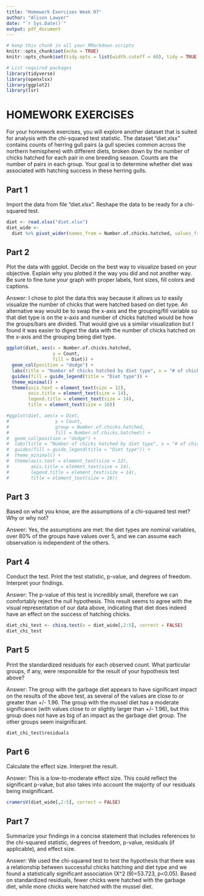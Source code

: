 ```yaml
---
title: "Homework Exercises Week 07"
author: "Alison Lawyer"
date: "`r Sys.Date()`"
output: pdf_document
---
```


```r
# keep this chunk in all your RMarkdown scripts
knitr::opts_chunk$set(echo = TRUE)
knitr::opts_chunk$set(tidy.opts = list(width.cutoff = 60), tidy = TRUE)
```

```r
# List required packages
library(tidyverse)
library(openxlsx)
library(ggplot2)
library(lsr)
```



# HOMEWORK EXERCISES

For your homework exercises, you will explore another dataset that is suited for analysis with the chi-squared test statistic. The dataset "diet.xlsx" contains counts of herring gull pairs (a gull species common across the northern hemisphere) with different diets, broken down by the number of chicks hatched for each pair in one breeding season. Counts are the number of pairs in each group. Your goal is to determine whether diet was associated with hatching success in these herring gulls. 


## Part 1

Import the data from file "diet.xlsx". 
Reshape the data to be ready for a chi-squared test. 

```r
diet <- read.xlsx("diet.xlsx")
diet_wide <- 
  diet %>% pivot_wider(names_from = Number.of.chicks.hatched, values_from = Count)

```


## Part 2

Plot the data with ggplot. Decide on the best way to visualize based on your objective. 
Explain why you plotted it the way you did and not another way. 
Be sure to fine tune your graph with proper labels, font sizes, fill colors and captions. 

Answer: I chose to plot the data this way because it allows us to easily visualize the number of chicks that were hatched based on diet type. An alternative way would be to swap the x-axis and the grouping/fill variable so that diet type is on the x-axis and number of chicks hatched would be how the groups/bars are divided. That would give us a similar visualization but I found it was easier to digest the data with the number of chicks hatched on the x-axis and the grouping being diet type. 

```r
ggplot(diet, aes(x = Number.of.chicks.hatched, 
                 y = Count, 
                 fill = Diet)) +
  geom_col(position = "dodge") +
  labs(title = "Number of chicks hatched by diet type", x = "# of chicks hatched") +
  guides(fill = guide_legend(title = "Diet type")) +
  theme_minimal() +
  theme(axis.text = element_text(size = 12),
        axis.title = element_text(size = 14),
        legend.title = element_text(size = 14),
        title = element_text(size = 16))

#ggplot(diet, aes(x = Diet, 
#                 y = Count, 
#                 group = Number.of.chicks.hatched,
#                 fill = Number.of.chicks.hatched)) +
#  geom_col(position = "dodge") +
#  labs(title = "Number of chicks hatched by diet type", x = "# of chicks hatched") +
#  guides(fill = guide_legend(title = "Diet type")) +
#  theme_minimal() +
#  theme(axis.text = element_text(size = 12),
#        axis.title = element_text(size = 14),
#        legend.title = element_text(size = 14),
#        title = element_text(size = 16))
```


## Part 3

Based on what you know, are the assumptions of a chi-squared test met? 
Why or why not? 

Answer: Yes, the assumptions are met: the diet types are nominal variables, over 80% of the groups have values over 5, and we can assume each observation is independent of the others. 



## Part 4

Conduct the test. Print the test statistic, p-value, and degrees of freedom. 
Interpret your findings.

Answer: The p-value of this test is incredibly small, therefore we can comfortably reject the null hypothesis. This result seems to agree with the visual representation of our data above, indicating that diet does indeed have an effect on the success of hatching chicks. 


```r
diet_chi_test <- chisq.test(x = diet_wide[,2:5], correct = FALSE)
diet_chi_test
```



## Part 5

Print the standardized residuals for each observed count. 
What particular groups, if any, were responsible for the result of your hypothesis test above? 

Answer: The group with the garbage diet appears to have significant impact on the results of the above test, as several of the values are close to or greater than +/- 1.96. The group with the mussel diet has a moderate significance (with values close to or slightly larger than +/- 1.96), but this group does not have as big of an impact as the garbage diet group. The other groups seem insignificant.

```r
diet_chi_test$residuals
```


## Part 6

Calculate the effect size. Interpret the result. 

Answer: This is a low-to-moderate effect size. This could reflect the significant p-value, but also takes into account the majority of our residuals being insignificant.

```r
cramersV(diet_wide[,2:5], correct = FALSE)

```


## Part 7

Summarize your findings in a concise statement that includes references to the chi-squared statistic, degrees of freedom, p-value, residuals (if applicable), and effect size. 

Answer: We used the chi-squared test to test the hypothesis that there was a relationship between successful chicks hatching and diet type and we found a statistically significant association (X^2 (9)=53.723, p<0.05). Based on standardized residuals, fewer chicks were hatched with the garbage diet, while more chicks were hatched with the mussel diet.
